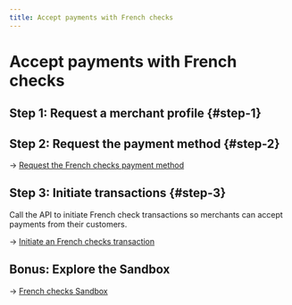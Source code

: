 ```yaml
---
title: Accept payments with French checks
---
```


# Accept payments with French checks

## Step 1: Request a merchant profile {#step-1}


<RequestMerchantProfileStep1 paymentMethod="French checks" />

## Step 2: Request the payment method {#step-2}

→ [Request the French checks payment method](./guide-request.mdx)

## Step 3: Initiate transactions {#step-3}

Call the API to initiate French check transactions so merchants can accept payments from their customers.

→ [Initiate an French checks transaction](./guide-initiate.mdx)

## Bonus: Explore the Sandbox

→ [French checks Sandbox](./sandbox.mdx)